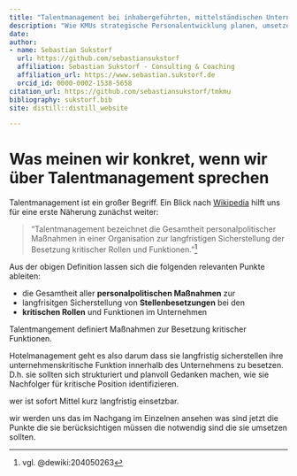 ```yaml
---
title: "Talentmanagement bei inhabergeführten, mittelständischen Unternehmen erfolgreich einführen"
description: "Wie KMUs strategische Personalentwicklung planen, umsetzen und wie sie davon wirklich profitieren können."
date: 
author:
- name: Sebastian Sukstorf
  url: https://github.com/sebastiansukstorf
  affiliation: Sebastian Sukstorf - Consulting & Coaching
  affiliation_url: https://www.sebastian.sukstorf.de
  orcid_id: 0000-0002-1538-5658
citation_url: https://github.com/sebastiansukstorf/tmkmu
bibliography: sukstorf.bib
site: distill::distill_website

---
```


# Was meinen wir konkret, wenn wir über Talentmanagement sprechen

Talentmanagement ist ein großer Begriff.
Ein Blick nach [Wikipedia](https://de.wikipedia.org) hilft uns für eine erste Näherung zunächst weiter:

> "Talentmanagement bezeichnet die Gesamtheit personalpolitischer Maßnahmen in einer Organisation zur langfristigen Sicherstellung der Besetzung kritischer Rollen und Funktionen."^[vgl. @dewiki:204050263]

Aus der obigen Definition lassen sich die folgenden relevanten Punkte ableiten:

+ die Gesamtheit aller **personalpolitischen Maßnahmen** zur
+ langfrisitgen Sicherstellung von **Stellenbesetzungen** bei den
+ **kritischen Rollen** und Funktionen im Unternehmen

<aside>
Talentmangement definiert Maßnahmen zur Besetzung kritischer Funktionen.
</aside>

Hotelmanagement geht es also darum dass sie langfristig sicherstellen ihre unternehmenskritische Funktion innerhalb des Unternehmens zu besetzen. 
D.h. sie sollten sich strukturiert und planvoll Gedanken machen, wie sie Nachfolger für kritische Position identifizieren.

wer ist sofort Mittel kurz langfristig einsetzbar.

wir werden uns das im Nachgang im Einzelnen ansehen was sind jetzt die Punkte die sie berücksichtigen müssen die notwendig sind die sie umsetzen sollten.

